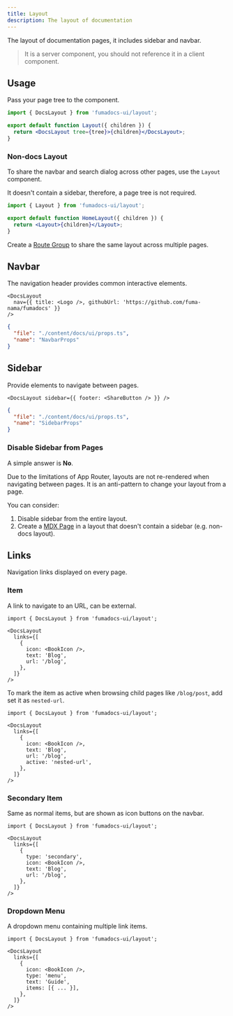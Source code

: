 ```yaml
---
title: Layout
description: The layout of documentation
---
```



The layout of documentation pages, it includes sidebar and navbar.

> It is a server component, you should not reference it in a client component.

## Usage

Pass your page tree to the component.

```jsx
import { DocsLayout } from 'fumadocs-ui/layout';

export default function Layout({ children }) {
  return <DocsLayout tree={tree}>{children}</DocsLayout>;
}
```

### Non-docs Layout

To share the navbar and search dialog across other pages, use the `Layout` component.

It doesn't contain a sidebar, therefore, a page tree is not required.

```jsx
import { Layout } from 'fumadocs-ui/layout';

export default function HomeLayout({ children }) {
  return <Layout>{children}</Layout>;
}
```

Create a [Route Group](https://nextjs.org/docs/app/building-your-application/routing/route-groups) to share the same layout across multiple pages.

<Files>
  <Folder name="(home)" defaultOpen>
    <File name="page.tsx" />
    <File name="layout.tsx" />
  </Folder>
  <Folder name="/docs">
    <Folder name={'[[..slugs]]'}>
      <File name="page.tsx" />
    </Folder>
    <File name="layout.tsx" />
  </Folder>
</Files>

## Navbar

The navigation header provides common interactive elements.

```mdx
<DocsLayout
  nav={{ title: <Logo />, githubUrl: 'https://github.com/fuma-nama/fumadocs' }}
/>
```

```json doc-gen:typescript
{
  "file": "./content/docs/ui/props.ts",
  "name": "NavbarProps"
}
```

## Sidebar

Provide elements to navigate between pages.

```mdx
<DocsLayout sidebar={{ footer: <ShareButton /> }} />
```

```json doc-gen:typescript
{
  "file": "./content/docs/ui/props.ts",
  "name": "SidebarProps"
}
```

### Disable Sidebar from Pages

A simple answer is **No**.

Due to the limitations of App Router, layouts are not re-rendered when navigating between pages.
It is an anti-pattern to change your layout from a page.

You can consider:

1. Disable sidebar from the entire layout.
2. Create a [MDX Page](/docs/ui/blocks/page#mdx-page) in a layout that doesn't contain a sidebar (e.g. non-docs layout).

## Links

Navigation links displayed on every page.

### Item

A link to navigate to an URL, can be external.

```mdx
import { DocsLayout } from 'fumadocs-ui/layout';

<DocsLayout
  links={[
    {
      icon: <BookIcon />,
      text: 'Blog',
      url: '/blog',
    },
  ]}
/>
```

To mark the item as active when browsing child pages like `/blog/post`, add set it as `nested-url`.

```mdx
import { DocsLayout } from 'fumadocs-ui/layout';

<DocsLayout
  links={[
    {
      icon: <BookIcon />,
      text: 'Blog',
      url: '/blog',
      active: 'nested-url',
    },
  ]}
/>
```

### Secondary Item

Same as normal items, but are shown as icon buttons on the navbar.

```mdx
import { DocsLayout } from 'fumadocs-ui/layout';

<DocsLayout
  links={[
    {
      type: 'secondary',
      icon: <BookIcon />,
      text: 'Blog',
      url: '/blog',
    },
  ]}
/>
```

### Dropdown Menu

A dropdown menu containing multiple link items.

```mdx
import { DocsLayout } from 'fumadocs-ui/layout';

<DocsLayout
  links={[
    {
      icon: <BookIcon />,
      type: 'menu',
      text: 'Guide',
      items: [{ ... }],
    },
  ]}
/>
```
